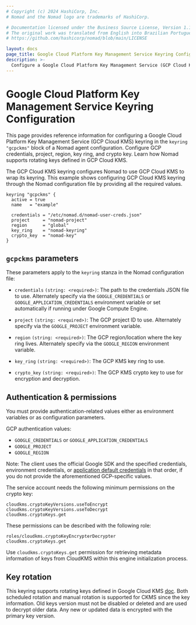 ```yaml
---
# Copyright (c) 2024 HashiCorp, Inc.
# Nomad and the Nomad logo are trademarks of HashiCorp.

# Documentation licensed under the Business Source License, Version 1.1.
# The original work was translated from English into Brazilian Portuguese.
# https://github.com/hashicorp/nomad/blob/main/LICENSE

layout: docs
page_title: Google Cloud Platform Key Management Service Keyring Configuration
description: >-
  Configure a Google Cloud Platform Key Management Service (GCP Cloud KMS) keyring in the `keyring "gcpckms"` block of a Nomad agent configuration. Configure GCP credentials, project, region, key ring, and crypto key. Learn how Nomad supports rotating keys defined in GCP Cloud KMS.
---
```


# Google Cloud Platform Key Management Service Keyring Configuration

This page provides reference information for configuring a Google Cloud Platform
Key Management Service (GCP Cloud KMS) keyring in the `keyring "gcpckms"` block
of a Nomad agent configuration. Configure GCP credentials, project, region, key
ring, and crypto key. Learn how Nomad supports rotating keys defined in GCP
Cloud KMS.

The GCP Cloud KMS keyring configures Nomad to use GCP Cloud KMS to wrap its
keyring. This example shows configuring GCP Cloud KMS keyring through the Nomad
configuration file by providing all the required values.

```hcl
keyring "gcpckms" {
  active = true
  name   = "example"

  credentials = "/etc/nomad.d/nomad-user-creds.json"
  project     = "nomad-project"
  region      = "global"
  key_ring    = "nomad-keyring"
  crypto_key  = "nomad-key"
}
```

## `gcpckms` parameters

These parameters apply to the `keyring` stanza in the Nomad configuration file:

- `credentials` `(string: <required>)`: The path to the credentials JSON file to
  use. Alternately specify via the `GOOGLE_CREDENTIALS` or
  `GOOGLE_APPLICATION_CREDENTIALS` environment variable or set automatically if
  running under Google Compute Engine.

- `project` `(string: <required>)`: The GCP project ID to use. Alternately
  specify via the `GOOGLE_PROJECT` environment variable.

- `region` `(string: <required>)`: The GCP region/location where the key ring
  lives. Alternately specify via the `GOOGLE_REGION` environment variable.

- `key_ring` `(string: <required>)`: The GCP KMS key ring to use.

- `crypto_key` `(string: <required>)`: The GCP KMS crypto key to use for
  encryption and decryption.

## Authentication &amp; permissions

You must provide authentication-related values either as environment
variables or as configuration parameters.

GCP authentication values:

- `GOOGLE_CREDENTIALS` or `GOOGLE_APPLICATION_CREDENTIALS`
- `GOOGLE_PROJECT`
- `GOOGLE_REGION`

Note: The client uses the official Google SDK and the specified credentials,
environment credentials, or [application default credentials][] in that order,
if you do not provide the aforementioned GCP-specific values.

The service account needs the following minimum permissions on the crypto key:

```text
cloudkms.cryptoKeyVersions.useToEncrypt
cloudkms.cryptoKeyVersions.useToDecrypt
cloudkms.cryptoKeys.get
```

These permissions can be described with the following role:

```text
roles/cloudkms.cryptoKeyEncrypterDecrypter
cloudkms.cryptoKeys.get
```

Use `cloudkms.cryptoKeys.get` permission for retrieving metadata information of
keys from CloudKMS within this engine initialization process.

## Key rotation

This keyring supports rotating keys defined in Google Cloud KMS
[doc][rotating_keys]. Both scheduled rotation and manual rotation is supported
for CKMS since the key information. Old keys version must not be disabled or
deleted and are used to decrypt older data. Any new or updated data is encrypted
with the primary key version.


[application default credentials]: https://developers.google.com/identity/protocols/application-default-credentials
[rotating_keys]: https://cloud.google.com/kms/docs/rotating-keys
